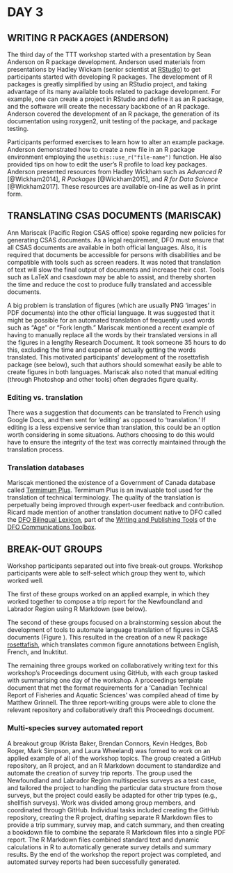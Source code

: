 # DAY 3

## WRITING R PACKAGES (ANDERSON)

The third day of the TTT workshop started with a presentation by Sean Anderson on R
package development. Anderson used materials from presentations by Hadley
Wickam (senior scientist at [RStudio](https://www.rstudio.com/)) to get
participants started with developing
R packages. The development of R packages is greatly simplified by using an
RStudio project, and taking advantage of its many available tools related to
package development. For example, one can create a project in RStudio and
define it as an R package, and the software will create the necessary backbone
of an R package. Anderson covered the development of an R package, the
generation of its documentation using roxygen2, unit testing of the package, and
package testing.

Participants performed exercises to learn how to alter an example package.
Anderson demonstrated how to create a new file in an R package environment
employing the `usethis::use_r("file-name")` function. He also provided tips on
how to edit the user's R profile to load key packages. Anderson presented
resources from Hadley Wickham such as *Advanced R* [@Wickham2014], *R Packages*
[@Wickham2015], and *R for Data Science* [@Wickham2017]. These resources are
available on-line as well as in print form.

## TRANSLATING CSAS DOCUMENTS (MARISCAK)

Ann Mariscak (Pacific Region CSAS office) spoke regarding
new policies for generating CSAS documents. As a
legal requirement, DFO must ensure that all CSAS documents are
available in both official languages. Also, it is required that
documents be accessible for persons with disabilities and be compatible with
tools such as screen readers. It was noted that translation of text will slow
the final output of documents and increase their cost. Tools such as LaTeX and
csasdown may be able to assist, and thereby shorten the time and
reduce the cost to produce fully translated and accessible documents. 

A big problem is
translation of figures (which are usually PNG 'images' in PDF documents) into the other
official language. It was suggested that it might be possible for an automated
translation of frequently used words such as "Age" or "Fork length."
Mariscak mentioned a recent example of having to manually replace all the words 
by their translated versions in
all the figures in a lengthy Research Document. It took someone 35 hours to do
this, excluding the time and expense of actually getting the words translated. 
This motivated participants' development of the rosettafish package (see below),
such that authors should somewhat easily be able to create figures in both 
languages.
Mariscak also noted that manual editing (through Photoshop and other tools) often degrades figure quality.

### Editing vs. translation

There was a suggestion that documents can be translated to French using Google
Docs, and then sent for 'editing' as opposed to 'translation.' If editing is
a less expensive service than translation, this could be an option worth
considering in some situations. Authors choosing to do this would have to
ensure the integrity of the text was correctly maintained through the
translation process.

### Translation databases

Mariscak mentioned the existence of a Government of Canada database called
[Termimum
Plus](https://www.btb.termiumplus.gc.ca/tpv2alpha/alpha-eng.html?lang=eng).
Termimum Plus is an invaluable tool used for the translation of technical
terminology. The quality of the translation is perpetually being improved
through expert-user feedback and contribution. Ricard made mention of another
translation document native to DFO called the [DFO Bilingual
Lexicon](http://intra.dfo-mpo.gc.ca/IntraCom/toolbox/pdf/lexicon-lexique-bil-2018.pdf), 
part of the [Writing and Publishing Tools](http://intra.dfo-mpo.gc.ca/IntraCom/toolbox/writing-tools-eng.htm) 
of the [DFO Communications Toolbox](http://intra.dfo-mpo.gc.ca/IntraCom/toolbox/home-eng.htm).

## BREAK-OUT GROUPS

Workshop participants separated out into five break-out groups. Workshop
participants were able to self-select which group they went to, which worked
well.

The first of these groups worked on an applied example, in which they worked
together to compose a trip report for the Newfoundland and Labrador Region using
R Markdown (see below).

The second of these groups focused on a brainstorming session about the
development of tools to automate language translation of figures in CSAS
documents (Figure \ref{fig:genesis}). This resulted in the creation of a new R package
[rosettafish](https://github.com/pbs-assess/rosettafish), which translates
common figure annotations between English, French, and Inuktitut.
<!-- Brainstorming photo -->
\begin{figure}
\begin{center}
  % {\centering{\includegraphics[width=4in, angle=270]{rosetta-genesis.jpg}}
  \fbox{\includegraphics[width=4in, angle=270]{rosetta-genesis.jpg}}
\end{center}
\caption[Genesis of rosettafish]{The genesis of the rosettafish R package.}
\label{fig:genesis}
\end{figure}


The remaining three groups worked on collaboratively writing text for this
workshop's Proceedings document using GitHub, with each group tasked with
summarising one day of the workshop. A proceedings template document that met
the format requirements for a 'Canadian Technical Report of Fisheries and
Aquatic Sciences' was compiled ahead of time by Matthew Grinnell.
The three report-writing groups
were able to clone the relevant repository and collaboratively draft this
Proceedings document.

### Multi-species survey automated report

A breakout group (Krista Baker, Brendan Connors, Kevin Hedges, Bob Roger, Mark
Simpson, and Laura Wheeland) was formed to work on an applied example of all of
the workshop topics. The group created a GitHub repository, an R project, and
an R Markdown document to standardize and automate the creation of survey
trip reports. The group used the Newfoundland and Labrador Region multispecies
surveys as a test case, and tailored the project to handling the particular data
structure from those surveys, but the project could easily be adapted for other
trip types (e.g., shellfish surveys). Work was divided among group members, and
coordinated through GitHub. Individual tasks included creating the GitHub
repository, creating the R project, drafting separate R Markdown files to
provide a trip summary, survey map, and catch summary, and then creating a
bookdown file to combine the separate R Markdown files into a single PDF report.
The R Markdown files combined standard text and dynamic calculations in R to
automatically generate survey details and summary results. By the end of the
workshop the report project was completed, and automated survey reports had been
successfully generated.
